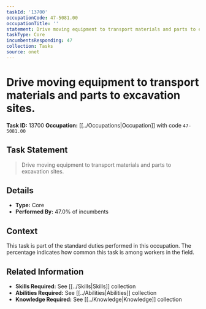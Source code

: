 ```yaml
---
taskId: '13700'
occupationCode: 47-5081.00
occupationTitle: ''
statement: Drive moving equipment to transport materials and parts to excavation sites.
taskType: Core
incumbentsResponding: 47
collection: Tasks
source: onet
---
```

# Drive moving equipment to transport materials and parts to excavation sites.

**Task ID:** 13700
**Occupation:** [[../Occupations|Occupation]] with code `47-5081.00`

## Task Statement

> Drive moving equipment to transport materials and parts to excavation sites.

## Details

- **Type:** Core
- **Performed By:** 47.0% of incumbents

## Context

This task is part of the standard duties performed in this occupation. The percentage indicates how common this task is among workers in the field.

## Related Information

- **Skills Required:** See [[../Skills|Skills]] collection
- **Abilities Required:** See [[../Abilities|Abilities]] collection
- **Knowledge Required:** See [[../Knowledge|Knowledge]] collection
